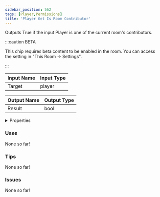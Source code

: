 ```yaml
---
sidebar_position: 562
tags: [Player,Permissions]
title: 'Player Get Is Room Contributor'
---
```


Outputs True if the input Player is one of the current room's contributors.

:::caution BETA

This chip requires beta content to be enabled in the room. You can access the setting in "This Room -> Settings".

:::

<DocusaurusSvg />

| Input Name | Input Type |
|-----------|-----------|
| Target | player |

| Output Name | Output Type |
|-----------|-----------|
| Result | bool |


<details>
  <summary>Properties</summary>
  <div>
    <div>
    <table>
      <thead>
        <tr>
          <th>Is beta required?</th>
          <th>Yes</th>
        </tr>
        <tr>
          <th>Is this chip a trolling risk?</th>
          <th>No</th>
        </tr>
        <tr>
          <th>Is this chip a role assignment risk?</th>
          <th>No</th>
        </tr>
        <tr>
          <th>Chip UUID</th>
          <th>7ff6c70e-d2df-4a57-980f-7bc8036e6e5d</th>
        </tr>
        <tr>
          <th>Room availability</th>
          <th>Available everywhere</th>
        </tr>
      </thead>
    </table>
    </div>
  </div>
</details>

### Uses

None so far!

### Tips

None so far!

### Issues

None so far!